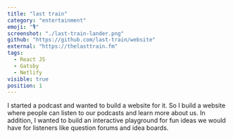 ```yaml
---
title: "last train"
category: "entertainment"
emoji: "🎙️"
screenshot: "./last-train-lander.png"
github: "https://github.com/last-train/website"
external: "https://thelasttrain.fm"
tags:
  - React JS
  - Gatsby
  - Netlify
visible: true
position: 1
---
```


I started a podcast and wanted to build a website for it. So I build a website where people can listen to our podcasts and learn more about us. In addition, I wanted to build an <span className="highlighted">interactive playground</span> for fun ideas we would have for listeners like <span className="highlighted">question forums</span> and <span className="highlighted">idea boards</span>.
